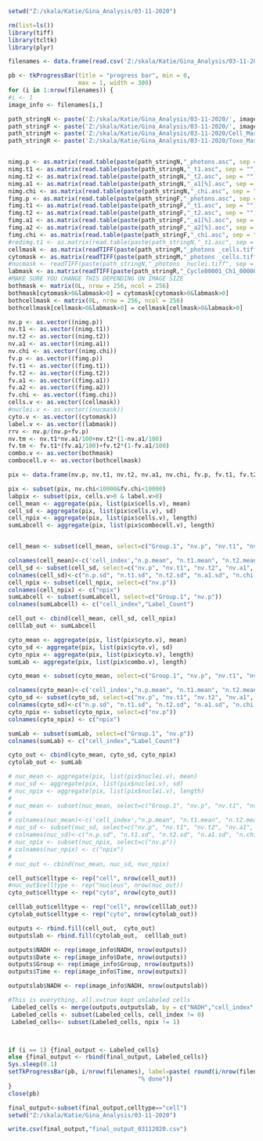 

```r

setwd("Z:/skala/Katie/Gina_Analysis/03-11-2020")

rm(list=ls())
library(tiff)
library(tcltk)
library(plyr)

filenames <- data.frame(read.csv('Z:/skala/Katie/Gina_Analysis/03-11-2020/03-11-20 (1).csv'))

pb <- tkProgressBar(title = "progress bar", min = 0,
                    max = 1, width = 300)
for (i in 1:nrow(filenames)) {
#i <- 1
image_info <- filenames[i,]

path_stringN <- paste('Z:/skala/Katie/Gina_Analysis/03-11-2020/', image_info$NADH, sep = "")
path_stringF <- paste('Z:/skala/Katie/Gina_Analysis/03-11-2020/', image_info$FAD, sep = "")
path_stringM <- paste('Z:/skala/Katie/Gina_Analysis/03-11-2020/Cell_Masks/',image_info$NADH, sep = "")
path_stringR <- paste('Z:/skala/Katie/Gina_Analysis/03-11-2020/Toxo_Masks/TIF/',image_info$Red, sep = "")


nimg.p <- as.matrix(read.table(paste(path_stringN,"_photons.asc", sep = ""), header=FALSE))
nimg.t1 <- as.matrix(read.table(paste(path_stringN,"_t1.asc", sep = ""), header=FALSE))
nimg.t2 <- as.matrix(read.table(paste(path_stringN,"_t2.asc", sep = ""), header=FALSE))
nimg.a1 <- as.matrix(read.table(paste(path_stringN,"_a1[%].asc", sep = ""), header=FALSE))
nimg.chi <- as.matrix(read.table(paste(path_stringN,"_chi.asc", sep = ""), header=FALSE))
fimg.p <- as.matrix(read.table(paste(path_stringF,"_photons.asc", sep = ""), header=FALSE))
fimg.t1 <- as.matrix(read.table(paste(path_stringF,"_t1.asc", sep = ""), header=FALSE))
fimg.t2 <- as.matrix(read.table(paste(path_stringF,"_t2.asc", sep = ""), header=FALSE))
fimg.a1 <- as.matrix(read.table(paste(path_stringF,"_a1[%].asc", sep = ""), header=FALSE))
fimg.a2 <- as.matrix(read.table(paste(path_stringF,"_a2[%].asc", sep = ""), header=FALSE))
fimg.chi <- as.matrix(read.table(paste(path_stringF,"_chi.asc", sep = ""), header=FALSE))
#redimg.t1 <- as.matrix(read.table(paste(path_stringN,"_t1.asc", sep = ""), header=FALSE))
cellmask <- as.matrix(readTIFF(paste(path_stringM,"_photons _cells.tiff", sep = ""), as.is = TRUE))
cytomask <- as.matrix(readTIFF(paste(path_stringM,"_photons _cells.tiff", sep = ""), as.is = TRUE))
#nucmask <- readTIFF(paste(path_stringN,"_photons _nuclei.tiff", sep = ""), as.is = TRUE)
labmask <- as.matrix(readTIFF(paste(path_stringR,"_Cycle00001_Ch1_000001.ome_toxo.tif" , sep = ""), as.is = TRUE))
#MAKE SURE YOU CHANGE THIS DEPENDING ON IMAGE SIZE
bothmask <- matrix(0L, nrow = 256, ncol = 256)
bothmask[cytomask>0&labmask>0] = cytomask[cytomask>0&labmask>0]
bothcellmask <- matrix(0L, nrow = 256, ncol = 256)
bothcellmask[cellmask>0&labmask>0] = cellmask[cellmask>0&labmask>0]

nv.p <- as.vector((nimg.p))
nv.t1 <- as.vector((nimg.t1))
nv.t2 <- as.vector((nimg.t2))
nv.a1 <- as.vector((nimg.a1))
nv.chi <- as.vector((nimg.chi))
fv.p <- as.vector((fimg.p))
fv.t1 <- as.vector((fimg.t1))
fv.t2 <- as.vector((fimg.t2))
fv.a1 <- as.vector((fimg.a1))
fv.a2 <- as.vector((fimg.a2))
fv.chi <- as.vector((fimg.chi))
cells.v <- as.vector((cellmask))
#nuclei.v <- as.vector((nucmask))
cyto.v <- as.vector((cytomask))
label.v <- as.vector((labmask))
rrv <- nv.p/(nv.p+fv.p)
nv.tm <- nv.t1*nv.a1/100+nv.t2*(1-nv.a1/100)
fv.tm <- fv.t1*(fv.a1/100)+fv.t2*(1-fv.a1/100)
combo.v <- as.vector(bothmask)
combocell.v <- as.vector(bothcellmask)

pix <- data.frame(nv.p, nv.t1, nv.t2, nv.a1, nv.chi, fv.p, fv.t1, fv.t2, fv.a1, fv.a2, fv.chi, fv.p, fv.a1,  rrv, nv.tm, fv.tm,  cells.v, cyto.v,  label.v, combo.v,combocell.v)

pix <- subset(pix, nv.chi<10000&fv.chi<10000)
labpix <- subset(pix, cells.v>0 & label.v>0)
cell_mean <- aggregate(pix, list(pix$cells.v), mean)
cell_sd <- aggregate(pix, list(pix$cells.v), sd)
cell_npix <- aggregate(pix, list(pix$cells.v), length)
sumLabcell <- aggregate(pix, list(pix$combocell.v), length)


cell_mean <- subset(cell_mean, select=c("Group.1", "nv.p", "nv.t1", "nv.t2", "nv.a1", "nv.chi", "fv.p", "fv.t1", "fv.t2", "fv.a1", "fv.a2", "fv.chi", "fv.p", "fv.a1", "rrv", "nv.tm", "fv.tm"))

colnames(cell_mean)<-c('cell_index',"n.p.mean", "n.t1.mean", "n.t2.mean", "n.a1.mean", "n.chi.mean", "f.p.mean", "f.t1.mean", "f.t2.mean", "f.a1.mean", "f.a2.mean", "f.chi.mean", "f.p.mean", "f.a1.mean", "rr.mean", "n.tm.mean", "f.tm.mean")
cell_sd <- subset(cell_sd, select=c("nv.p", "nv.t1", "nv.t2", "nv.a1", "nv.chi", "fv.p", "fv.t1", "fv.t2", "fv.a1", "fv.a2", "fv.chi", "fv.p", "fv.a1", "rrv", "nv.tm", "fv.tm"))
colnames(cell_sd)<-c("n.p.sd", "n.t1.sd", "n.t2.sd", "n.a1.sd", "n.chi.sd", "f.p.sd", "f.t1.sd", "f.t2.sd", "f.a1.sd", "f.a2.sd", "f.chi.sd", "f.p.sd", "f.a1.sd", "rr.sd", "n.tm.sd", "f.tm.sd")
cell_npix <- subset(cell_npix, select=c("nv.p"))
colnames(cell_npix) <- c("npix")
sumLabcell <- subset(sumLabcell, select=c("Group.1", "nv.p"))
colnames(sumLabcell) <- c("cell_index","Label_Count")

cell_out <- cbind(cell_mean, cell_sd, cell_npix)
celllab_out <- sumLabcell

cyto_mean <- aggregate(pix, list(pix$cyto.v), mean)
cyto_sd <- aggregate(pix, list(pix$cyto.v), sd)
cyto_npix <- aggregate(pix, list(pix$cyto.v), length)
sumLab <- aggregate(pix, list(pix$combo.v), length)

cyto_mean <- subset(cyto_mean, select=c("Group.1", "nv.p", "nv.t1", "nv.t2", "nv.a1", "nv.chi", "fv.p", "fv.t1", "fv.t2", "fv.a1", "fv.a2", "fv.chi", "fv.p", "fv.a1", "rrv", "nv.tm", "fv.tm"))

colnames(cyto_mean)<-c('cell_index',"n.p.mean", "n.t1.mean", "n.t2.mean", "n.a1.mean", "n.chi.mean", "f.p.mean", "f.t1.mean", "f.t2.mean", "f.a1.mean", "f.a2.mean", "f.chi.mean", "f.p.mean", "f.a1.mean", "rr.mean", "n.tm.mean", "f.tm.mean")
cyto_sd <- subset(cyto_sd, select=c("nv.p", "nv.t1", "nv.t2", "nv.a1", "nv.chi", "fv.p", "fv.t1", "fv.t2", "fv.a1", "fv.a2", "fv.chi", "fv.p", "fv.a1", "rrv", "nv.tm", "fv.tm"))
colnames(cyto_sd)<-c("n.p.sd", "n.t1.sd", "n.t2.sd", "n.a1.sd", "n.chi.sd", "f.p.sd", "f.t1.sd", "f.t2.sd", "f.a1.sd", "f.a2.sd", "f.chi.sd", "f.p.sd", "f.a1.sd", "rr.sd", "n.tm.sd", "f.tm.sd")
cyto_npix <- subset(cyto_npix, select=c("nv.p"))
colnames(cyto_npix) <- c("npix")

sumLab <- subset(sumLab, select=c("Group.1", "nv.p"))
colnames(sumLab) <- c("cell_index","Label_Count")

cyto_out <- cbind(cyto_mean, cyto_sd, cyto_npix)
cytolab_out <- sumLab

# nuc_mean <- aggregate(pix, list(pix$nuclei.v), mean)
# nuc_sd <- aggregate(pix, list(pix$nuclei.v), sd)
# nuc_npix <- aggregate(pix, list(pix$nuclei.v), length)
# 
# nuc_mean <- subset(nuc_mean, select=c("Group.1", "nv.p", "nv.t1", "nv.t2", "nv.a1", "nv.chi", "fv.p", "fv.t1", "fv.t2", "fv.a1", "fv.a2", "fv.chi", "fv.p", "fv.a1", "rrv", "nv.tm", "fv.tm"))
# 
# colnames(nuc_mean)<-c('cell_index',"n.p.mean", "n.t1.mean", "n.t2.mean", "n.a1.mean", "n.chi.mean", "f.p.mean", "f.t1.mean", "f.t2.mean", "f.a1.mean", "f.a2.mean", "f.chi.mean", "f.p.mean", "f.a1.mean", "rr.mean", "n.tm.mean", "f.tm.mean")
# nuc_sd <- subset(nuc_sd, select=c("nv.p", "nv.t1", "nv.t2", "nv.a1", "nv.chi", "fv.p", "fv.t1", "fv.t2", "fv.a1", "fv.a2", "fv.chi", "fv.p", "fv.a1", "rrv", "nv.tm", "fv.tm"))
# colnames(nuc_sd)<-c("n.p.sd", "n.t1.sd", "n.t2.sd", "n.a1.sd", "n.chi.sd", "f.p.sd", "f.t1.sd", "f.t2.sd", "f.a1.sd", "f.a2.sd", "f.chi.sd", "f.p.sd", "f.a1.sd", "rr.sd", "n.tm.sd", "f.tm.sd")
# nuc_npix <- subset(nuc_npix, select=c("nv.p"))
# colnames(nuc_npix) <- c("npix")
# 
# nuc_out <- cbind(nuc_mean, nuc_sd, nuc_npix)

cell_out$celltype <- rep("cell", nrow(cell_out))
#nuc_out$celltype <- rep("nucleus", nrow(nuc_out))
cyto_out$celltype <- rep("cyto", nrow(cyto_out))

celllab_out$celltype <- rep("cell", nrow(celllab_out))
cytolab_out$celltype <- rep("cyto", nrow(cytolab_out))

outputs <- rbind.fill(cell_out,  cyto_out)
outputslab <- rbind.fill(cytolab_out,  celllab_out)

outputs$NADH <- rep(image_info$NADH, nrow(outputs))
outputs$Date <- rep(image_info$Date, nrow(outputs))
outputs$Group <- rep(image_info$Group, nrow(outputs))
outputs$Time <- rep(image_info$Time, nrow(outputs))

outputslab$NADH <- rep(image_info$NADH, nrow(outputslab))

#This is everything, all.x=true kept unlabeled cells
 Labeled_cells <- merge(outputs,outputslab, by = c("NADH","cell_index","celltype"), all.x=TRUE)
 Labeled_cells <- subset(Labeled_cells, cell_index != 0)
 Labeled_cells<- subset(Labeled_cells, npix != 1)



if (i == 1) {final_output <- Labeled_cells}
else {final_output <- rbind(final_output, Labeled_cells)}
Sys.sleep(0.1)
setTkProgressBar(pb, i/nrow(filenames), label=paste( round(i/nrow(filenames)*100, 0),
                                     "% done"))
}
close(pb)

final_output<-subset(final_output,celltype=="cell")
setwd("Z:/skala/Katie/Gina_Analysis/03-11-2020")

write.csv(final_output,"final_output_03112020.csv")


```

